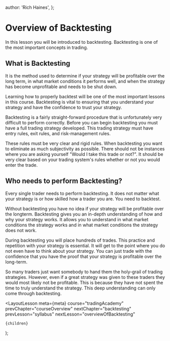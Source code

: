 
  author: 'Rich Haines',
};

# Overview of Backtesting

In this lesson you will be introduced to backtesting. Backtesting is one of the most important concepts in trading.

## What is Backtesting

It is the method used to determine if your strategy will be profitable over the long term,
in what market conditions it performs well, and when the strategy has become unprofitable and needs to be shut down.

Learning how to properly backtest will be one of the most important lessons in this course. Backtesting is vital to ensuring
that you understand your strategy and have the confidence to trust your strategy.

Backtesting is a fairly straight-forward procedure that is unfortunately very difficult to perform correctly.
Before you can begin backtesting you must have a full trading strategy developed. This trading strategy must have entry rules,
exit rules, and risk-management rules.

These rules must be very clear and rigid rules. When backtesting you want to eliminate as much subjectivity as possible. There should
not be instances where you are asking yourself "Would I take this trade or not?". It should be very clear based on your
trading system's rules whether or not you would enter the trade.

## Who needs to perform Backtesting?

Every single trader needs to perform backtesting. It does not matter what your strategy is or how skilled how a trader you
are. You need to backtest.

Without backtesting you have no idea if your strategy will be profitable over the longterm. Backtesting gives you an in-depth
understanding of how and why your strategy works. It allows you to understand in what market conditions the strategy works
and in what market conditions the strategy does not work.

During backtesting you will place hundreds of trades. This practice and repetition with your strategy is essential. It will get
to the point where you do not even have to think about your strategy. You can just trade with the confidence that you have
the proof that your strategy is profitable over the long-term.

So many traders just want somebody to hand them the holy-grail of trading strategies. However, even if a great strategy was
given to these traders they would most likely not be profitable. This is because they have not spent the time to truly
understand the strategy. This deep understanding can only come through backtesting.

  <LayoutLesson
    meta={meta}
    course="tradingAcademy"
    prevChapter="courseOverview"
    nextChapter="backtesting"
    prevLesson="syllabus"
    nextLesson="overviewOfBacktesting"
  >
    {children}
  </LayoutLesson>
);
